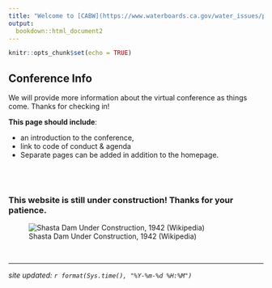 ```yaml
---
title: "Welcome to [CABW](https://www.waterboards.ca.gov/water_issues/programs/swamp/bioassessment/)-[Cal SFS](https://freshwater-science.org/my-sfs/chapters/california) 2020!"
output:
  bookdown::html_document2
---
```


```r
knitr::opts_chunk$set(echo = TRUE)
```


## Conference Info

We will provide more information about the virtual conference as things come. Thanks for checking in!

<!---
<style>
div.blue { background-color:#e6f0ff; border-radius: 5px; padding: 20px;}
</style>
--->

<div class = "blue">
**This page should include**:  

 - an introduction to the conference, 
 - link to code of conduct & agenda
 - Separate pages can be added in addition to the homepage.
</div>

<br>
<br>

### **This website is still under construction! Thanks for your patience.**

![Shasta Dam Under Construction, 1942 (Wikipedia)](https://upload.wikimedia.org/wikipedia/commons/b/b2/Shasta_dam_under_construction_new_edit.jpg)


<br>

---

*site updated: ```r format(Sys.time(), "%Y-%m-%d %H:%M")```*
